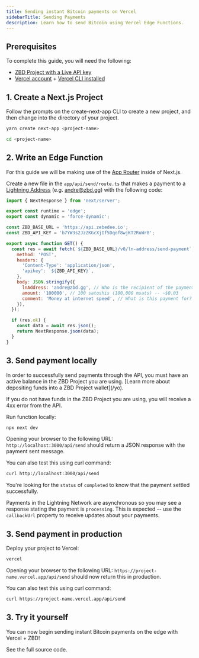 ```yaml
---
title: Sending instant Bitcoin payments on Vercel
sidebarTitle: Sending Payments
description: Learn how to send Bitcoin using Vercel Edge Functions.
---
```


## Prerequisites

To complete this guide, you will need the following:

- [ZBD Project with a Live API key](/docs/getting-started)
- [Vercel account](https://vercel.com/signup) + [Vercel CLI installed](https://vercel.com/docs/cli#installing-vercel-cli)

## 1. Create a Next.js Project

Follow the prompts on the create-next-app CLI to create a new project, and then change into the directory of your project.

```bash
yarn create next-app <project-name>
```

```bash
cd <project-name>
```

## 2. Write an Edge Function

<Note>For this guide we will be making use of the [App Router](https://nextjs.org/docs/app/building-your-application/routing/route-handlers) inside of Next.js.</Note>

Create a new file in the `app/api/send/route.ts` that makes a payment to a [Lightning Address](/knowledge-base/glossary) (e.g. andre@zbd.gg) with the following code:

<CodeGroup>

```javascript app/api/send/route.ts
import { NextResponse } from 'next/server';

export const runtime = 'edge';
export const dynamic = 'force-dynamic';

const ZBD_BASE_URL = 'https://api.zebedee.io';
const ZBD_API_KEY = 'b7YW3s2JzZKGcXjIf5Dqof8wjKT2RuWr8';

export async function GET() {
  const res = await fetch(`${ZBD_BASE_URL}/v0/ln-address/send-payment`, {
    method: 'POST',
    headers: {
      'Content-Type': 'application/json',
      'apikey': `${ZBD_API_KEY}`,
    },
    body: JSON.stringify({
      lnAddress: 'andre@zbd.gg', // Who is the recipient of the payment?
      amount: '100000', // 100 satoshis (100,000 msats) -- ~$0.03
      comment: 'Money at internet speed', // What is this payment for?
    }),
  });

  if (res.ok) {
    const data = await res.json();
    return NextResponse.json(data);
  }
}
```

</CodeGroup>

## 3. Send payment locally

<Warning>
  In order to successfully send payments through the API, you must have an active balance in the ZBD Project you are using. [Learn more about depositing funds into a ZBD Project wallet](/yo).

  If you do not have funds in the ZBD Project you are using, you will receive a 4xx error from the API.
</Warning>

Run function locally:

```bash
npx next dev
```

Opening your browser to the following URL: `http://localhost:3000/api/send` should return a JSON response with the payment sent message.

You can also test this using curl command:

```bash
curl http://localhost:3000/api/send
```

You're looking for the `status` of `completed` to know that the payment settled successfully. 

<Info>Payments in the Lightning Network are asynchronous so you may see a response stating the payment is `processing`. This is expected -- use the `callbackUrl` property to receive updates about your payments.</Info>

## 3. Send payment in production

Deploy your project to Vercel:

```bash
vercel
```

Opening your browser to the following URL: `https://project-name.vercel.app/api/send` should now return this in production.

You can also test this using curl command:

```bash
curl https://project-name.vercel.app/api/send
```

## 3. Try it yourself

You can now begin sending instant Bitcoin payments on the edge with Vercel + ZBD!

<CardGroup cols={1}>
  <Card title="Vercel Edge Functions Example" icon="github" color="#000000" href="https://github.com/zebedeeio/zbd-vercel-edge-functions-example">
    See the full source code.
  </Card>
</CardGroup>